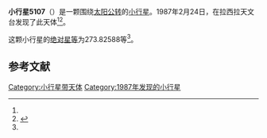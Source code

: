 {{Infobox planet
| bgcolour = #FFFFC0
| name = 5107
| symbol = 
| image = 
| caption = 
| discovery = yes
| discovery_ref = 
| discoverer = {{link-en|亨利·德波鸿诺|Henri Debehogne}}
| discovery_site = [[拉西拉天文台|拉西拉天文台]] 
| discovered = 1987年2月24日
| designations = yes
| mp_name = 
| named_after = 
| alt_names = 1987 DS6/ 1976 GE1 / 1985 VY2
| mp_category = [[主带小行星|主带小行星]]
| orbit_ref = <ref name="a">[http://ssd.jpl.nasa.gov/sbdb.cgi?sstr=5107 5107] {{Wayback|url=http://ssd.jpl.nasa.gov/sbdb.cgi?sstr=5107 |date=20201124011853 }}，小行星數據庫瀏覽器（JPL Small-Body Database Browser）－[[美国国家航空航天局|美国国家航空航天局]]喷气推进实验室</ref>
| epoch = 2456400.5 (2013年4月18日更新)
| aphelion = {{convert|3.3903177|AU|km|3|abbr=on|lk=out}}
| perihelion = {{convert|2.8730331|AU|km|3|abbr=on}}
| semimajor = {{convert|3.1316754|AU|km|3|abbr=on}}
| eccentricity = 0.0825891
| period = 2024.24722 [[日|日]]<br />5.54[[儒略年|儒略年]]
| avg_speed = 
| inclination = 9.04836
| asc_node = 178.82248
| mean_anomaly = 
| arg_peri = 273.82588
| satellites = 
| physical_characteristics = yes
| dimensions = 
| mass = 
| density = 
| surface_grav = 
| escape_velocity = 
| sidereal_day = 
| axial_tilt = 
| pole_ecliptic_lat = 
| pole_ecliptic_lon = 
| albedo = 
| temperatures= 
| temp_name1 = 
| mean_temp_1 = 
| max_temp_1 = 
| temp_name2 = 
| max_temp_2 = 
| spectral_type = 
| abs_magnitude = 273.82588
}}

'''小行星5107'''（{{lang-en|5107}}）是一颗围绕[[太阳|太阳]][[公转|公转]]的[[小行星|小行星]]。1987年2月24日，{{link-en|亨利·德波鸿诺|Henri Debehogne}}在拉西拉天文台发现了此天体<ref name="a" /><ref>{{cite news|title=小行星列表|url=http://cfa-www.harvard.edu/iau/lists/NumberedMPs.txt|accessdate=2013-07-08|newspaper=哈佛大学|archive-date=2008-05-17|archive-url=https://web.archive.org/web/20080517010638/http://cfa-www.harvard.edu/iau/lists/NumberedMPs.txt|dead-url=no}}</ref>。

这颗小行星的[[绝对星等|绝对星等]]为273.82588等<ref name="a" />。

==参考文献==
{{reflist}}
{{Minor Planet Number|[[小行星5106|小行星5106]]|[[小行星5108|小行星5108]]}}

{{小天体}}

[[Category:小行星带天体|Category:小行星带天体]]
[[Category:1987年发现的小行星|Category:1987年发现的小行星]]

{{asteroid-stub}}